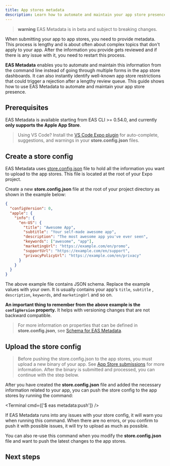 ```yaml
---
title: App stores metadata
description: Learn how to automate and maintain your app store presence from the command line with EAS Metadata.
---
```



> **warning** EAS Metadata is in beta and subject to breaking changes.

When submitting your app to app stores, you need to provide metadata. This process is lengthy and is about often about complex topics that don't apply to your app. After the information you provide gets reviewed and if there is any issue with it, you need to restart this process.

**EAS Metadata** enables you to automate and maintain this information from the command line instead of going through multiple forms in the app store dashboards. It can also instantly identify well-known app store restrictions that could trigger a rejection after a lengthy review queue. This guide shows how to use EAS Metadata to automate and maintain your app store presence.

## Prerequisites

EAS Metadata is available starting from EAS CLI >= 0.54.0, and currently **only supports the Apple App Store**.

> Using VS Code? Install the [VS Code Expo plugin](https://github.com/expo/vscode-expo#readme) for auto-complete, suggestions, and warnings in your **store.config.json** files.

## Create a store config

EAS Metadata uses [store.config.json](/eas/metadata/config/) file to hold all the information you want to upload to the app stores. This file is located at the root of your Expo project.

Create a new **store.config.json** file at the root of your project directory as shown in the example below:

```json store.config.json
{
  "configVersion": 0,
  "apple": {
    "info": {
      "en-US": {
        "title": "Awesome App",
        "subtitle": "Your self-made awesome app",
        "description": "The most awesome app you've ever seen",
        "keywords": ["awesome", "app"],
        "marketingUrl": "https://example.com/en/promo",
        "supportUrl": "https://example.com/en/support",
        "privacyPolicyUrl": "https://example.com/en/privacy"
      }
    }
  }
}
```

The above example file contains JSON schema. Replace the example values with your own. It is usually contains your app's `title`, `subtitle` , `description`, `keywords`, and `marketingUrl` and so on.

**An important thing to remember from the above example is the `configVersion` property.** It helps with versioning changes that are not backward compatible.

> For more information on properties that can be defined in **store.config.json**, see [Schema for EAS Metadata](/eas/metadata/schema/#config-schema).

## Upload the store config

> Before pushing the store.config.json to the app stores, you must upload a new binary of your app. See [App Store submissions](/home/deploy/submit-to-app-stores/) for more information. After the binary is submitted and processed, you can continue with the step below.

After you have created the **store.config.json** file and added the necessary information related to your app, you can push the store config to the app stores by running the command:

<Terminal cmd={['$ eas metadata:push']} />

If EAS Metadata runs into any issues with your store config, it will warn you when running this command. When there are no errors, or you confirm to push it with possible issues, it will try to upload as much as possible.

You can also re-use this command when you modify the **store.config.json** file and want to push the latest changes to the app stores.

## Next steps

<BoxLink
  title="Instant updates with EAS Update"
  description="Learn how to automate and maintain your app store presence from the command line with EAS Metadata."
  Icon={UpdateIcon}
  href="/home/deploy/instant-updates/"
/>

<BoxLink
  title="EAS Metadata schema"
  description="A reference of store config in EAS Metadata."
  Icon={EasMetadataIcon}
  href="/eas/metadata/schema/"
/>

<BoxLink
  title="Static and dynamic configurations with EAS Metadata"
  description="Learn about different ways to configure EAS Metadata."
  Icon={EasMetadataIcon}
  href="/eas/metadata/config/"
/>
